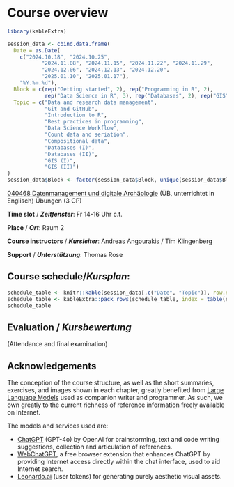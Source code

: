 # Course overview {.unnumbered}

```r
library(kableExtra)
```


```r
session_data <- cbind.data.frame(
  Date = as.Date(
    c("2024.10.18", "2024.10.25", 
           "2024.11.08", "2024.11.15", "2024.11.22", "2024.11.29",
           "2024.12.06", "2024.12.13", "2024.12.20",
           "2025.01.10", "2025.01.17"),
    "%Y.%m.%d"),
  Block = c(rep("Getting started", 2), rep("Programming in R", 2), 
            rep("Data Science in R", 3), rep("Databases", 2), rep("GIS", 2)),
  Topic = c("Data and research data management",
            "Git and GitHub",
            "Introduction to R",
            "Best practices in programming",
            "Data Science Workflow",
            "Count data and seriation",
            "Compositional data",
            "Databases (I)",
            "Databases (II)",
            "GIS (I)",
            "GIS (II)")
)
session_data$Block <- factor(session_data$Block, unique(session_data$Block))
```

[040468 Datenmanagement und digitale Archäologie](https://vvz.ruhr-uni-bochum.de/campus/all/event.asp?gguid=0xE2AAF8DAB10F4972B8854C6EDC49A4DD&from=&tabID=1&tguid=0x5980070F0C7A42899012ACFE7660AC4B&objgguid=NEW&lang=de) (ÜB, unterrichtet in Englisch) Übungen (3 CP)

**Time slot** / **_Zeitfenster_**: Fr 14-16 Uhr c.t.

**Place** / **_Ort_**: Raum 2

**Course instructors** / **_Kursleiter_**: Andreas Angourakis / Tim Klingenberg

**Support** / **_Unterstützung_**: Thomas Rose

## **Course schedule**/**_Kursplan_**:

```r
schedule_table <- knitr::kable(session_data[,c("Date", "Topic")], row.names = TRUE)
schedule_table <- kableExtra::pack_rows(schedule_table, index = table(session_data$Block), background = "#a9a9a9")
schedule_table
```

## **Evaluation** / **_Kursbewertung_**

(Attendance and final examination)

## Acknowledgements

The conception of the course structure, as well as the short summaries, exercises, and images shown in each chapter, greatly benefited from [Large Language Models](https://en.wikipedia.org/wiki/Large_language_model) used as companion writer and programmer. As such, we own greatly to the current richness of reference information freely available on Internet.

The models and services used are:

- [ChatGPT](https://chatgpt.com/) (GPT-4o) by OpenAI for brainstorming, text and code writing suggestions, collection and articulation of references.
- [WebChatGPT](https://tools.zmo.ai/webchatgpt), a free browser extension that enhances ChatGPT by providing Internet access directly within the chat interface, used to aid Internet search.
- [Leonardo.ai](https://app.leonardo.ai/) (user tokens) for generating purely aesthetic visual assets.
